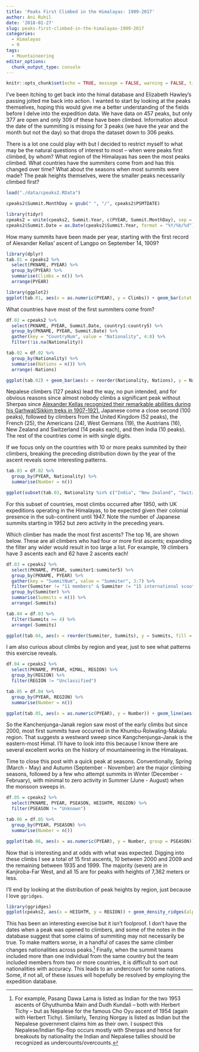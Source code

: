 ```yaml
---
title: 'Peaks First Climbed in the Himalayas: 1909-2017'
author: Ani Ruhil
date: '2018-01-27'
slug: peaks-first-climbed-in-the-himalayas-1909-2017
categories:
  - Himalayas
  - R
tags:
  - Mountaineering
editor_options: 
  chunk_output_type: console
---
```


```r
knitr::opts_chunk$set(echo = TRUE, message = FALSE, warning = FALSE, tidy = TRUE, tidy.opts = list(width.cutoff = 60, keep.blank.line = FALSE))
```

I've been itching to get back into the himal database and Elizabeth Hawley's passing jolted me back into action. I wanted to start by looking at the peaks themselves, hoping this would give me a better understanding of the fields before I delve into the expedition data. We have data on 457 peaks, but only 377 are open and only 309 of these have been climbed. Information about the date of the summiting is missing for 3 peaks (we have the year and the month but not the day) so that drops the dataset down to 306 peaks. 

There is a lot one could play with but I decided to restrict myself to what may be the natural questions of interest to most -- when were peaks first climbed, by whom? What region of the Himalayas has seen the most peaks climbed. What countries have the summiters come from and has this changed over time? What about the seasons when most summits were made? The peak heights themselves, were the smaller peaks necessarily climbed first? 

```r
load("./data/cpeaks2.RData")

cpeaks2$Summit.MonthDay = gsub(" ", "/", cpeaks2$PSMTDATE)

library(tidyr)
cpeaks2 = unite(cpeaks2, Summit.Year, c(PYEAR, Summit.MonthDay), sep = "/", remove = FALSE)
cpeaks2$Summit.Date = as.Date(cpeaks2$Summit.Year, format = "%Y/%b/%d")
```

How many summits have been made per year, starting with the first record of Alexander Kellas' ascent of Langpo on September 14, 1909? 


```r
library(dplyr)
tab.01 = cpeaks2 %>% 
  select(PKNAME, PYEAR) %>% 
  group_by(PYEAR) %>% 
  summarise(Climbs = n()) %>% 
  arrange(PYEAR)

library(ggplot2)
ggplot(tab.01, aes(x = as.numeric(PYEAR), y = Climbs)) + geom_bar(stat  = "identity") + labs(x = "Year", y = "Count", title = "Number of Peaks First Summited", subtitle = "(by Year)", caption = "Source: The Himalayan Database (2017)") + scale_x_continuous(breaks = seq(1905, 2020, by = 5)) + theme_minimal() + coord_flip() + geom_rect(aes(xmin = 1914, xmax = 1918, ymin = -Inf, ymax = Inf), alpha = 0.01, fill = "beige") + geom_rect(aes(xmin = 1939, xmax = 1945, ymin = -Inf, ymax = Inf), alpha = 0.01, fill = "beige") + geom_text(aes(x = 1916, y = 10, label = "World War I"), color = "black") + geom_text(aes(x = 1942, y = 10, label = "World War II"), color = "black") 
```


What countries have most of the first summiters come from? 

```r
df.02 = cpeaks2 %>% 
  select(PKNAME, PYEAR, Summit.Date, country1:country5) %>% 
  group_by(PKNAME, PYEAR, Summit.Date) %>% 
  gather(key = "CountryNum", value = "Nationality", 4:8) %>% 
  filter(!is.na(Nationality)) 

tab.02 = df.02 %>% 
  group_by(Nationality) %>%
  summarise(Nations = n()) %>% 
  arrange(-Nations)

ggplot(tab.02) + geom_bar(aes(x = reorder(Nationality, Nations), y = Nations), stat = "identity") + labs(x = "Nationality", y = "Count", title = "Number of Summiters", subtitle = "(by Country)", caption = "Source: The Himalayan Database (2017)") + coord_flip() + theme_minimal()
```

Nepalese climbers (127 peaks) lead the way, no pun intended, and for obvious reasons since almost  nobody climbs a significant peak without Sherpas since [Alexander Kellas recognized their remarkable abilities during his Garhwal/Sikkim treks in 1907-1921.](http://www.markhorrell.com/blog/2013/a-tribute-to-sherpas-the-tigers-of-the-snow/) Japanese come a close second (100 peaks), followed by climbers from the United Kingdom (52 peaks), the French (25), the Americans (24), West Germans (19), the Austrians (16), New Zealand and Switzerland (14 peaks each), and then India (10 peaks). The rest of the countries come in with single digits. 

If we focus only on the countries with 10 or more peaks summited by their climbers, breaking the preceding distribution down by the year of the ascent reveals some interesting patterns.    

```r
tab.03 = df.02 %>% 
  group_by(PYEAR, Nationality) %>% 
  summarise(Number = n())

ggplot(subset(tab.03, Nationality %in% c("India", "New Zealand", "Switzerland", "UK", "Nepal", "USA", "Austria", "W Germany", "France", "Japan")), aes(x = as.numeric(PYEAR), y = Number)) + geom_line(aes(group = Nationality, color = Nationality), stat = "identity") + facet_wrap(~ Nationality, ncol = 2, scales = "fixed") + theme_minimal() + scale_y_continuous(breaks = c(0:130)) + theme(legend.position = "none") + labs(x = "Year", y = "Number of peaks", title = "Number of peaks first summited", subtitle = "(by Year and Country)", caption = "Source: The Himalayan Database")
```

For this subset of countries, most climbs occurred after 1950, with UK expeditions operating in the Himalayas, to be expected given their colonial presence in the sub-continent until 1947. Note the number of Japanese summits starting in 1952 but zero activity in the preceding years.  

Which climber has made the most first ascents? The top 16, are shown below. These are all climbers who had four or more first ascents; expanding the filter any wider would result in too large a list. For example, 19 climbers have 3 ascents each and 62 have 2 ascents each! 

```r
df.03 = cpeaks2 %>% 
  select(PKNAME, PYEAR, summiter1:summiter5) %>% 
  group_by(PKNAME, PYEAR) %>% 
  gather(key = "SummitNum", value = "Summiter", 3:7) %>%
  filter(Summiter != "11 members" & Summiter != "15 international scout students and 6 Sherpas" & Summiter != "2 unknown members" & Summiter != "2 unknown Sherpas") %>% 
  group_by(Summiter) %>% 
  summarise(Summits = n()) %>% 
  arrange(-Summits)

tab.04 = df.03 %>% 
  filter(Summits >= 4) %>% 
  arrange(-Summits) 

ggplot(tab.04, aes(x = reorder(Summiter, Summits), y = Summits, fill = Summits)) + geom_bar(stat  = "identity") + labs(x = "Summiter", y = "Count", title = "Number of Peaks Summited", subtitle = "(1909-2017)", caption = "Source: The Himalayan Database (2017)") + coord_flip() + theme_minimal() + theme(legend.position = "none")
```

I am also curious about climbs by region and year, just to see what patterns this exercise reveals. 

```r
df.04 = cpeaks2 %>% 
  select(PKNAME, PYEAR, HIMAL, REGION) %>% 
  group_by(REGION) %>% 
  filter(REGION != "Unclassified") 

tab.05 = df.04 %>% 
  group_by(PYEAR, REGION) %>%
  summarise(Number = n()) 

ggplot(tab.05, aes(x = as.numeric(PYEAR), y = Number)) + geom_line(aes(group = REGION), stat = "identity") + facet_wrap(~ REGION, ncol = 2, scales = "fixed") + theme_minimal() + scale_y_continuous(breaks = c(0:130)) + theme(legend.position = "none") + labs(x = "Year", y = "Number of peaks climbed in a given year", title = "Number of peaks first summited", subtitle = "(by Year and Region)", caption = "Source: The Himalayan Database")
```

So the Kanchenjunga-Janak region saw most of the early climbs but since 2000, most first summits have occurred in the Khumbu-Rolwaling-Makalu region. That suggests a westward sweep since Kangchenjunga-Janak is the eastern-most Himal. I'll have to look into this because I know there are several excellent works on the history of mountaineering in the Himalayas. 

Time to close this post with a quick peak at seasons. Conventionally, Spring (March - May) and Autumn (September - November) are the major climbing seasons, followed by a few who attempt summits in Winter (December - February), with minimal to zero activity in Summer (June - August) when the monsoon sweeps in. 

```r
df.05 = cpeaks2 %>% 
  select(PKNAME, PYEAR, PSEASON, HEIGHTM, REGION) %>% 
  filter(PSEASON != "Unknown") 

tab.06 = df.05 %>%
  group_by(PYEAR, PSEASON) %>% 
  summarise(Number = n())

ggplot(tab.06, aes(x = as.numeric(PYEAR), y = Number, group = PSEASON)) + geom_line(stat = "identity") + facet_wrap(~ PSEASON, ncol = 2, scales = "fixed") + theme_minimal() + scale_y_continuous(breaks = c(0:130)) + theme(legend.position = "none") + labs(x = "Year", y = "Number of peaks climbed", title = "Peaks first summited", subtitle = "(by Year and Season)", caption = "Source: The Himalayan Database")
```

Now that is interesting and at odds with what was expected. Digging into these climbs I see a total of 15 first ascents, 10 between 2000 and 2009 and the remaining between 1935 and 1999. The majority (seven) are in Kanjiroba-Far West, and all 15 are for peaks with heights of 7,362 meters or less. 

I'll end by looking at the distribution of peak heights by region, just because I love  `ggridges`. 

```r
library(ggridges)
ggplot(cpeaks2, aes(x = HEIGHTM, y = REGION)) + geom_density_ridges(alpha = 0.2, aes(fill = REGION)) + theme_minimal() + theme(legend.position = "none") + labs(x = "Peak Height (in meters)", y = "Region", title = "Peak Heights by Himalayan Region", subtitle = "(in meters)", caption = "Source: The Himalayan Database (2017)")
```

This has been an interesting exercise but it isn't foolproof. I don't have the dates when a peak was opened to climbers, and some of the notes in the database suggest that some claims of summiting may not necessarily be true. To make matters worse, in a handful of cases the same climber changes nationalities across peaks.^[For example, Pasang Dawa Lama is listed as Indian for the two 1953 ascents of Ghyuthumba Main and Dudh Kundali -- both with Herbert Tichy -- but as Nepalese for the famous Cho Oyu ascent of 1954 (again with Herbert Tichy). Similarly, Tenzing Norgay is listed as Indian but the Nepalese government claims him as their own. I suspect this Nepalese/Indian flip-flop occurs mostly with Sherpas and hence for breakouts by nationality the Indian and Nepalese tallies should be recognized as undercounts/overcounts.] Finally, when the summit teams included more than one individual from the same country but the team included members from two or more countries, it is difficult to sort out nationalities with accuracy. This leads to an undercount for some nations. Some, if not all, of these issues will hopefully be resolved by employing the expedition database. 


